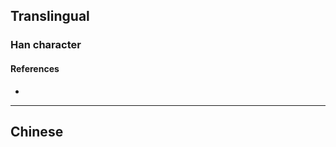 {{character info}}
==Translingual==

===Han character===
{{Han char|rn=18|rad=刀|as=07|sn=9|four=|canj=KOLN|ids=⿰夾刂}}

====References====
* {{Han ref|kx=0140.210|hdz=10340.020|uh=34E8|ud=13544}}

----

==Chinese==
{{zh-see|刺|v}}